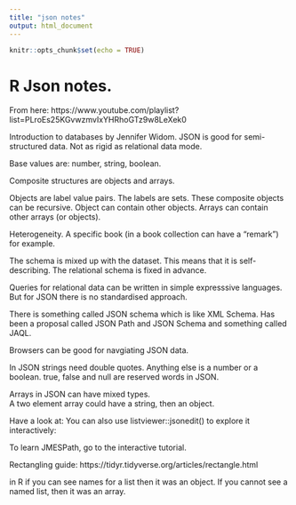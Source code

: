 ```yaml
---
title: "json notes"
output: html_document
---
```


```r
knitr::opts_chunk$set(echo = TRUE)
```

# R Json notes.
From here:  https://www.youtube.com/playlist?list=PLroEs25KGvwzmvIxYHRhoGTz9w8LeXek0

Introduction to databases by Jennifer Widom.  JSON is good for semi-structured data.
Not as rigid as relational data mode. 

Base values are: number, string, boolean.  

Composite structures are objects and arrays. 

Objects are label value pairs.  The labels are sets. 
These composite objects can be recursive. Object can contain
other objects.  Arrays can contain other arrays (or objects).

Heterogeneity.  A specific book (in a book collection can have a "remark") for example. 

The schema is mixed up with the dataset. This means that it is self-describing. 
The relational schema is fixed in advance. 

Queries for relational data can be written in simple expresssive languages. But
for JSON there is no standardised approach. 

There is something called JSON schema which is like XML Schema. Has been a proposal
called JSON Path and JSON Schema and something called JAQL. 

Browsers can be good for navgiating JSON data. 

In JSON strings need double quotes. Anything else is a number or a boolean. 
true, false and null are reserved words in JSON. 

Arrays in JSON can have mixed types.  
A two element array could have a string, then an object.


Have a look at:
You can also use listviewer::jsonedit() to explore it interactively:

To learn JMESPath, go to the interactive tutorial.

Rectangling guide:   https://tidyr.tidyverse.org/articles/rectangle.html

in R if you can see names for a list then it was an object.  If you cannot
see a named list, then it was an array.

